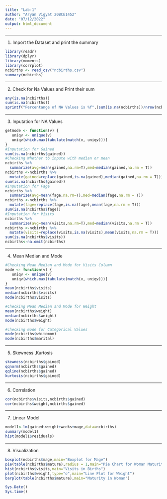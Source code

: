 ```yaml
---
title: "Lab-1"
author: "Aryan Vigyat 20BCE1452"
date: "07/12/2022"
output: html_document
---
```

<hr>
1. Import the Dataset and print the summary
```r
library(readr)
library(dplyr)
library(moments)
library(corrplot)
ncbirths <- read_csv("ncbirths.csv")
summary(ncbirths)
```
<hr>
2. Check for Na Values and Print their sum
```r
any(is.na(ncbirths))
sum(is.na(ncbirths))
sprintf("Percentange of NA Values is %f",(sum(is.na(ncbirths))/nrow(ncbirths)))
```
<hr>
3. Inputation for NA Values
```r
getmode <- function(v) {
   uniqv <- unique(v)
   uniqv[which.max(tabulate(match(v, uniqv)))]
}
#Inputation for Gained
sum(is.na(ncbirths$gained))
#Checking Whether to inpute with median or mean
ncbirths %>%
  summarize(avg=mean(gained,na.rm=T),med=median(gained,na.rm = T))
ncbirths <-ncbirths %>%
  mutate(gained=replace(gained,is.na(gained),median(gained,na.rm = T)))
sum(is.na(ncbirths$gained))
#Inputation for Fage
ncbirths %>%
  summarize(avg=mean(fage,na.rm=T),med=median(fage,na.rm = T))
ncbirths <-ncbirths %>%
  mutate(fage=replace(fage,is.na(fage),mean(fage,na.rm = T)))
sum(is.na(ncbirths$fage))
#Inputation for Visits
ncbirths %>%
  summarize(avg=mean(visits,na.rm=T),med=median(visits,na.rm = T))
ncbirths <-ncbirths %>%
  mutate(visits=replace(visits,is.na(visits),mean(visits,na.rm = T)))
sum(is.na(ncbirths$visits))
ncbirths<-na.omit(ncbirths)
```
<hr>
4. Mean Median and Mode
```r
#Checking Mean Median and Mode for Visits Column
mode <- function(v) {
   uniqv <- unique(v)
   uniqv[which.max(tabulate(match(v, uniqv)))]
}
mean(ncbirths$visits)
median(ncbirths$visits)
mode(ncbirths$visits)

#Checking Mean Median and Mode for Weight
mean(ncbirths$weight)
median(ncbirths$weight)
mode(ncbirths$weight)

#checking mode for Categorical Values
mode(ncbirths$whitemom)
mode(ncbirths$marital)
```
<hr>
5. Skewness ,Kurtosis
```r
skewness(ncbirths$gained)
qqnorm(ncbirths$gained)
qqline(ncbirths$gained)
kurtosis(ncbirths$gained)
```
<hr>
6. Correlation
```r
cor(ncbirths$visits,ncbirths$gained)
cor(ncbirths$weight,ncbirths$gained)
```
<hr>
7. Linear Model
```r
model1<-lm(gained~weight+weeks+mage,data=ncbirths)
summary(model1)
hist(model1$residuals)
```
<hr>
8. Visualization
```r
boxplot(ncbirths$mage,main="Boxplot for Mage")
pie(table(ncbirths$mature),radius = 1,main="Pie Chart for Woman Maturity")
hist(ncbirths$visits,main="Visits in Births")
plot(ncbirths$weight,type="o",main="Line Plot for Weight")
barplot(table(ncbirths$mature),main="Maturity in Woman")
```

```r
Sys.Date()
Sys.time()
```

